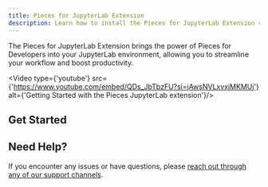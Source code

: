 ```yaml
---
title: Pieces for JupyterLab Extension
description: Learn how to install the Pieces for JupyterLab Extension via PyPI using pip
---
```



The Pieces for JupyterLab Extension brings the power of Pieces for Developers into your JupyterLab environment, allowing you to streamline your workflow and boost productivity.

<Video type={'youtube'} src={'https://www.youtube.com/embed/QDs_JbTbzFU?si=jAwsNVLxvxjMKMUj'} alt={'Getting Started with the Pieces JupyterLab extension'}/>

## Get Started

<Grid cols={2}>
  <CardWithCTA title={'Quickstart'} description={'Learn how to set up and start using the Pieces for JupyterLab Extension'} href={'/extensions-plugins/jupyterlab/quickstart'} />
  <CardWithCTA title={'Features'} description={'Explore the available features'} href={'/extensions-plugins/jupyterlab/features'} />
  <CardWithCTA title={'How-To Guides'} description={'Learn how to perform various tasks with the Pieces JupyterLab Extension'} href={'/extensions-plugins/jupyterlab/how-to-guides'} />
  <CardWithCTA title={'Troubleshooting'} description={'Learn how to troubleshoot common issues with the Pieces JupyterLab Extension'} href={'/extensions-plugins/jupyterlab/troubleshooting'} />
</Grid>

## Need Help?

If you encounter any issues or have questions, please [reach out through any of our support channels](/support).
